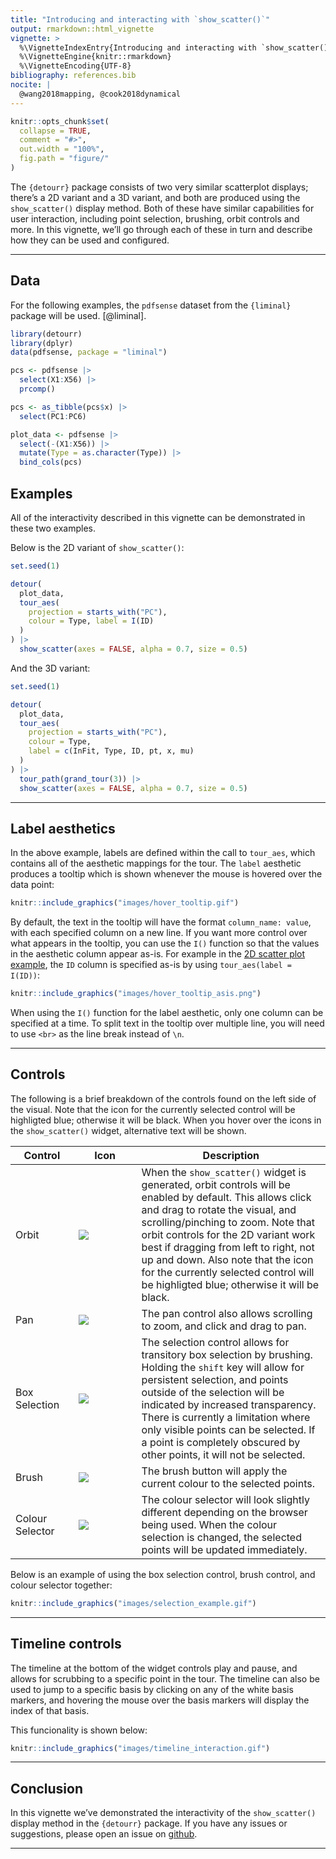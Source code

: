 ```yaml
---
title: "Introducing and interacting with `show_scatter()`"
output: rmarkdown::html_vignette
vignette: >
  %\VignetteIndexEntry{Introducing and interacting with `show_scatter()`}
  %\VignetteEngine{knitr::rmarkdown}
  %\VignetteEncoding{UTF-8}
bibliography: references.bib
nocite: |
  @wang2018mapping, @cook2018dynamical
---
```


```r
knitr::opts_chunk$set(
  collapse = TRUE,
  comment = "#>",
  out.width = "100%",
  fig.path = "figure/"
)
```

The `{detourr}` package consists of two very similar scatterplot displays; there's a 2D variant and a 3D variant, and both are produced using the `show_scatter()` display method. Both of these have similar capabilities for user interaction, including point selection, brushing, orbit controls and more. 
In this vignette, we'll go through each of these in turn and describe how they can be used and configured.

---

## Data

For the following examples, the `pdfsense` dataset from the `{liminal}` package will be used. [@liminal]. 

```r
library(detourr)
library(dplyr)
data(pdfsense, package = "liminal")

pcs <- pdfsense |>
  select(X1:X56) |>
  prcomp()

pcs <- as_tibble(pcs$x) |>
  select(PC1:PC6)

plot_data <- pdfsense |>
  select(-(X1:X56)) |>
  mutate(Type = as.character(Type)) |>
  bind_cols(pcs)
```

## Examples

All of the interactivity described in this vignette can be demonstrated in these two examples.

Below is the 2D variant of `show_scatter()`:

```r
set.seed(1)

detour(
  plot_data,
  tour_aes(
    projection = starts_with("PC"),
    colour = Type, label = I(ID)
  )
) |>
  show_scatter(axes = FALSE, alpha = 0.7, size = 0.5)
```

And the 3D variant:

```r
set.seed(1)

detour(
  plot_data,
  tour_aes(
    projection = starts_with("PC"),
    colour = Type,
    label = c(InFit, Type, ID, pt, x, mu)
  )
) |>
  tour_path(grand_tour(3)) |>
  show_scatter(axes = FALSE, alpha = 0.7, size = 0.5)
```

---

## Label aesthetics

In the above example, labels are defined within the call to `tour_aes`, which contains all of the aesthetic mappings for the tour. The `label` aesthetic produces a tooltip which is shown whenever the mouse is hovered over the data point:

```r
knitr::include_graphics("images/hover_tooltip.gif")
```

By default, the text in the tooltip will have the format `column_name: value`, with each specified column on a new line.
If you want more control over what appears in the tooltip, you can use the `I()` function so that the values in the aesthetic column appear as-is.
For example in the [2D scatter plot example](#examples), the `ID` column is specified as-is by using `tour_aes(label = I(ID))`:

```r
knitr::include_graphics("images/hover_tooltip_asis.png")
```

When using the `I()` function for the label aesthetic, only one column can be specified at a time.
To split text in the tooltip over multiple line, you will need to use `<br>` as the line break instead of `\n`.

---

## Controls

The following is a brief breakdown of the controls found on the left side of the visual. Note that the icon for the currently selected control will be highligted blue; otherwise it will be black. 
When you hover over the icons in the `show_scatter()` widget, alternative text will be shown.

| Control | Icon| Description |
| - | - | --- |
| Orbit | ![](images/orbit_control_button.png) | When the `show_scatter()` widget is generated, orbit controls will be enabled by default. This allows click and drag to rotate the visual, and scrolling/pinching to zoom. Note that orbit controls for the 2D variant work best if dragging from left to right, not up and down. Also note that the icon for the currently selected control will be highligted blue; otherwise it will be black.|
| Pan | ![](images/pan_button.png) | The pan control also allows scrolling to zoom, and click and drag to pan. |
| Box Selection | ![](images/select_button.png) | The selection control allows for transitory box selection by brushing. Holding the `shift` key will allow for persistent selection, and points outside of the selection will be indicated by increased transparency. There is currently a limitation where only visible points can be selected. If a point is completely obscured by other points, it will not be selected. |
| Brush | ![](images/brush.png) | The brush button will apply the current colour to the selected points. |
| Colour Selector | ![](images/colour_selector.png) | The colour selector will look slightly different depending on the browser being used. When the colour selection is changed, the selected points will be updated immediately. |


Below is an example of using the box selection control, brush control, and colour selector together:

```r
knitr::include_graphics("images/selection_example.gif")
```

---

## Timeline controls

The timeline at the bottom of the widget controls play and pause, and allows for scrubbing to a specific point in the tour. 
The timeline can also be used to jump to a specific basis by clicking on any of the white basis markers, and hovering the mouse over the basis markers will display the index of that basis.

This funcionality is shown below:

```r
knitr::include_graphics("images/timeline_interaction.gif")
```

---

## Conclusion

In this vignette we've demonstrated the interactivity of the `show_scatter()` display method in the `{detourr}` package.
If you have any issues or suggestions, please open an issue on [github](https://github.com/casperhart/detourr/issues).

---
